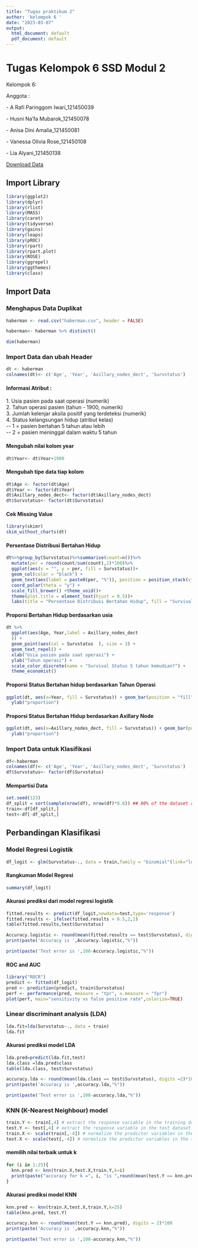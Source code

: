 ---
title: "Tugas praktikum 2"
author: 'kelompok 6 '
date: "2023-03-07"
output:
  html_document: default
  pdf_document: default
---

# Tugas Kelompok 6 SSD Modul 2

Kelompok 6:

Anggota :

\- A Rafi Paringgom Iwari_121450039

\- Husni Na'fa Mubarok_121450078

\- Anisa Dini Amalia_121450081

\- Vanessa Olivia Rose_121450108

\- Lia Alyani_121450138

[Download Data](https://archive.ics.uci.edu/ml/datasets/Higher+Education+Students+Performance+Evaluation+Dataset)

## Import Library

```{r}
library(ggplot2)
library(dplyr)
library(rlist)
library(MASS)
library(caret)
library(tidyverse)
library(gains)
library(leaps)
library(pROC)
library(rpart)
library(rpart.plot)
library(ROSE)
library(ggrepel)
library(ggthemes)
library(class)
```

## Import Data

### Menghapus Data Duplikat

```{r}
haberman <- read.csv("haberman.csv", header = FALSE)
```

```{r}
haberman<- haberman %>% distinct()
```

```{r}
dim(haberman)
```

### Import Data dan ubah Header

```{r}
dt <- haberman
colnames(dt)<- c('Age', 'Year', 'Axillary_nodes_dect', 'Survstatus')

```

#### **Informasi Atribut :**

1\. Usia pasien pada saat operasi (numerik)\
2. Tahun operasi pasien (tahun - 1900, numerik)\
3. Jumlah kelenjar aksila positif yang terdeteksi (numerik)\
4. Status kelangsungan hidup (atribut kelas)\
\-- 1 = pasien bertahan 5 tahun atau lebih\
\-- 2 = pasien meninggal dalam waktu 5 tahun

#### Mengubah nilai kolom year

```{r}
dt$Year<- dt$Year+1900
```

#### Mengubah tipe data tiap kolom

```{r}
dt$Age <- factor(dt$Age)
dt$Year <- factor(dt$Year)
dt$Axillary_nodes_dect<- factor(dt$Axillary_nodes_dect)
dt$Survstatus<- factor(dt$Survstatus)
```

#### Cek Missing Value

```{r}
library(skimr)
skim_without_charts(dt)
```

#### Persentase Distribusi Bertahan Hidup

```{r}
dt%>%group_by(Survstatus)%>%summarise(count=n())%>%
  mutate(per = round(count/sum(count),2)*100)%>%
  ggplot(aes(x = "", y = per, fill = Survstatus))+
  geom_col(color = "black") +
  geom_text(aes(label = paste0(per, "%")), position = position_stack(vjust=0.5))+
  coord_polar(theta = "y") +
  scale_fill_brewer() +theme_void()+
  theme(plot.title = element_text(hjust = 0.5))+
  labs(title = "Persentase Distribusi Bertahan Hidup", fill = "Survival Status")
```

#### Proporsi Bertahan Hidup berdasarkan usia

```{r}
dt %>%
  ggplot(aes(Age, Year,label = Axillary_nodes_dect
  )) +
  geom_point(aes(col = Survstatus  ), size = 3) +
  geom_text_repel() +
  xlab("Usia pasien pada saat operasi") +
  ylab("Tahun operasi") +
  scale_color_discrete(name = "Survival Status 5 tahun kemudian?") +
  theme_economist()
```

#### Proporsi Status Bertahan hidup berdasarkan Tahun Operasi

```{r}
ggplot(dt, aes(x=Year, fill = Survstatus)) + geom_bar(position = "fill") +
  ylab("proportion")
```

#### Proporsi Status Bertahan Hidup berdasarkan Axillary Node

```{r}
ggplot(dt, aes(x=Axillary_nodes_dect, fill = Survstatus)) + geom_bar(position = "fill") +
  ylab("proportion")
```

### Import Data untuk Klasifikasi

```{r}
df<-haberman
colnames(df)<- c('Age', 'Year', 'Axillary_nodes_dect', 'Survstatus')
df$Survstatus<- factor(df$Survstatus)
```

#### Mempartisi Data

```{r}
set.seed(123)
df_split = sort(sample(nrow(df), nrow(df)*0.8)) ## 80% of the dataset randomly selected
train<-df[df_split,]
test<-df[-df_split,]
```

## Perbandingan Klasifikasi

### Model Regresi Logistik

```{r}
df_logit <- glm(Survstatus~., data = train,family = "binomial"(link="logit"))
```

#### Rangkuman Model Regresi

```{r}
summary(df_logit)
```

#### Akurasi prediksi dari model regresi logistik

```{r}
fitted.results <- predict(df_logit,newdata=test,type='response')
fitted.results <- ifelse(fitted.results > 0.5,2,1)
table(fitted.results,test$Survstatus)
```

```{r}
Accuracy.logistic <- round(mean(fitted.results == test$Survstatus), digits = 2)*100
print(paste('Accuracy is ',Accuracy.logistic,"%"))
```

```{r}
print(paste('Test error is ',100-Accuracy.logistic,"%"))
```

#### ROC and AUC

```{r}
library("ROCR")
predict <- fitted(df_logit)
pred <- prediction(predict, train$Survstatus)
perf <- performance(pred, measure = "tpr", x.measure = "fpr")
plot(perf, main="sensitivity vs false positive rate",colorize=TRUE)
```

### **Linear discriminant analysis (LDA)**

```{r}
lda.fit=lda(Survstatus~., data = train)
lda.fit
```

#### **Akurasi prediksi model LDA**

```{r}
lda.pred=predict(lda.fit,test)
lda.class =lda.pred$class
table(lda.class, test$Survstatus)
```

```{r}
accuracy.lda <- round(mean(lda.class == test$Survstatus), digits =2)*100
print(paste('Accuracy is ',accuracy.lda,"%"))
```

```{r}
print(paste('Test error is ',100-accuracy.lda,"%"))
```

### **KNN (K-Nearest Neighbour) model**

```{r}
train.Y <- train[,4] # extract the response variable in the training dataset
test.Y <- test[,4] # extract the response variable in the test dataset
train.X <- scale(train[,-4]) # normalize the predictor variables in the training dataset
test.X <- scale(test[,-4]) # normalize the predictor variables in the test dataset
```

#### memilih nilai terbaik untuk k

```{r}
for (i in 1:25){
  knn.pred <- knn(train.X,test.X,train.Y,k=i)
  print(paste("accuracy for k =", i, "is ",round(mean(test.Y == knn.pred), digits = 2)))
}
```

#### Akurasi prediksi model KNN

```{r}
knn.pred <- knn(train.X,test.X,train.Y,k=25)
table(knn.pred, test.Y)
```

```{r}
accuracy.knn <- round(mean(test.Y == knn.pred), digits = 2)*100
print(paste('Accuracy is ',accuracy.knn,"%"))
```

```{r}
print(paste('Test error is ',100-accuracy.knn,"%"))
```
